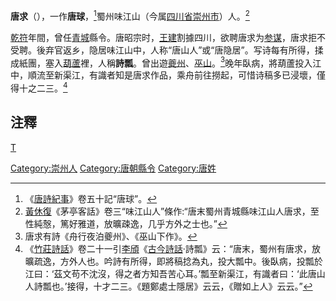 '''唐求'''（{{bd|?||?|}}），一作'''唐球'''，<ref>《[[唐詩紀事|唐詩紀事]]》卷五十記“唐球”。</ref>蜀州味江山（今属[[四川省|四川省]][[崇州市|崇州市]]）人。<ref>[[黃休復|黃休復]]《茅亭客話》卷三“味江山人”條作:“唐末蜀州青城縣味江山人唐求，至性純慤，篤好雅道，放曠疎逸，几乎方外之士也。”</ref>

[[乾符|乾符]]年間，曾任[[青城|青城]]縣令。唐昭宗时，[[王建|王建]]割據四川，欲聘唐求为[[参谋|参谋]]，唐求拒不受聘。後弃官返乡，隐居味江山中，人称“唐山人”或“唐隐居”。写诗每有所得，揉成紙團，塞入[[葫蘆|葫蘆]]裡，人稱'''詩瓢'''。曾出遊[[夔州|夔州]]、[[巫山|巫山]]。<ref>唐求有詩《舟行夜泊夔州》、《巫山下作》。</ref>晚年臥病，將葫蘆投入江中，順流至新渠江，有識者知是唐求作品，乘舟前往撈起，可惜诗稿多已浸壞，僅得十之二三。<ref>《[[竹莊詩話|竹莊詩話]]》卷二十一引[[李頎|李頎]]《[[古今詩話|古今詩話]]·詩瓢》云：“唐末，蜀州有唐求，放曠疏逸，方外人也。吟詩有所得，即將稿捻為丸，投大瓢中。後臥病，投瓢於江曰：‘茲文苟不沈沒，得之者方知吾苦心耳。’瓢至新渠江，有識者曰：‘此唐山人詩瓢也。’接得，十才二三。《題鄭處士隱居》云云，《贈如上人》云云。”</ref>

==注釋==
{{reflist|2}}
{{唐朝詩人詩號}}
[[category:唐朝詩人|T]]
[[Category:崇州人|Category:崇州人]]
[[Category:唐朝縣令|Category:唐朝縣令]]
[[Category:唐姓|Category:唐姓]]